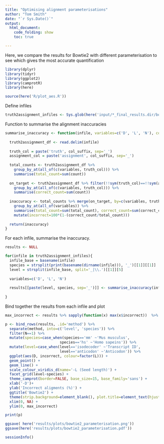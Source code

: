 ```yaml
---
title: "Optimising alignment parameterisations"
author: "Tom Smith"
date: "`r Sys.Date()`"
output:
  html_document:
    code_folding: show
    toc: true

---
```


Here, we compare the results for Bowtie2 with different parameterisation to see which gives the most accurate quantification
```r
library(dplyr)
library(tidyr)
library(ggplot2)
library(camprotR)
library(here)

source(here('R/plot_aes.R'))
```

Define infiles
```r
truth2assignment_infiles <- Sys.glob(here('input/*_final_results.dir/bowtie2*_truth2assignment_no_errors_*.tsv'))
```

Function to summarise the alignment inaccuracies
```r

summarise_inaccuracy <- function(infile, variables=c('D', 'L', 'N'), col_suffix='isodecoder'){
  
  truth2assignment_df <- read.delim(infile)
  
  truth_col = paste('truth', col_suffix, sep='_')
  assignment_col = paste('assignment', col_suffix, sep='_')
  
  total_counts <- truth2assignment_df %>%
    group_by_at(all_of(c(variables, truth_col))) %>%
    summarise(total_count=sum(count))
  
  on_target <- truth2assignment_df %>% filter(!!sym(truth_col)==!!sym(assignment_col)) %>%
    group_by_at(all_of(c(variables, truth_col))) %>%
    summarise(correct_count=sum(count))
  
  inaccuracy <- total_counts %>% merge(on_target, by=c(variables, truth_col)) %>%
    group_by_at(all_of(variables)) %>%
    summarise(total_count=sum(total_count), correct_count=sum(correct_count)) %>%
    mutate(incorrect=100*(1-(correct_count/total_count)))
  
  return(inaccuracy)
}

```

For each infile, summarise the inaccuracy.
```r
results <- NULL

for(infile in truth2assignment_infiles){
  infile_base = basename(infile)
  species = strsplit(print(basename(dirname(infile))), '_')[[1]][[1]]
  level = strsplit(infile_base, split='_|\\.')[[1]][5]
  
  variables=c('D', 'L', 'N')
  
  results[[paste(level, species, sep='_')]] <- summarise_inaccuracy(infile, variables, level)
  
}
```
Bind together the results from each infile and plot
```r
max_incorrect <- results %>% sapply(function(x) max(x$incorrect))  %>% max()

p <- bind_rows(results, .id='method') %>%
  separate(method, into=c('level', 'species')) %>%
  filter(N==1) %>%
  mutate(species=case_when(species=='mm' ~'Mus musculus',
                         species=='hs' ~'Homo sapeins')) %>%
  mutate(level=case_when(level=='isodecoder' ~'Transcript ID',
                         level=='anticodon' ~'Anticodon')) %>%
  ggplot(aes(D, incorrect, colour=factor(L))) +
  geom_point() +
  geom_line() +
  scale_colour_viridis_d(name='-L (Seed length)') +
  facet_grid(level~species) +
  theme_camprot(border=FALSE, base_size=15, base_family='sans') +
  xlab('-D')+
  ylab('Incorrect aligments (%)') +
  ggtitle('Bowtie2') +
  theme(strip.background=element_blank(), plot.title=element_text(hjust=0.5)) +
  xlim(0, NA) +
  ylim(0, max_incorrect)

print(p)

ggsave( here('results/plots/bowtie2_parameterisation.png'))
ggsave(here('results/plots/bowtie2_parameterisation.pdf'))

```

```r
sessionInfo()
```

